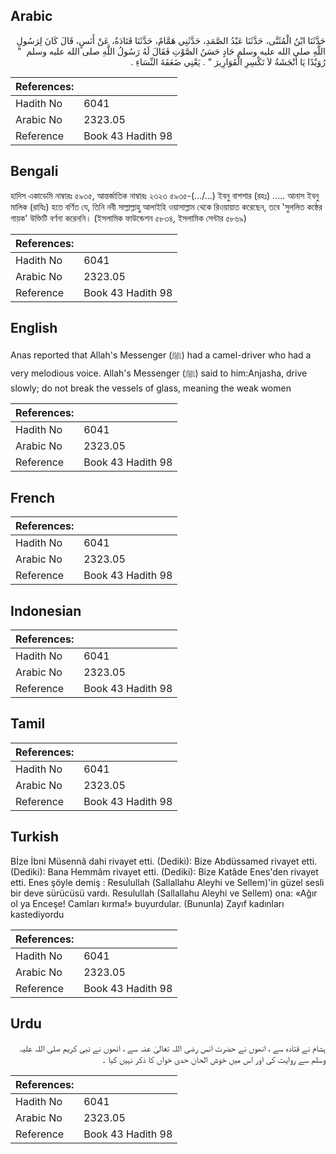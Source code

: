 ## Arabic


<div dir="rtl" lang="ar" style={{fontSize:'larger',backgroundColor:'#f8f9fa',padding:20}}>
حَدَّثَنَا ابْنُ الْمُثَنَّى، حَدَّثَنَا عَبْدُ الصَّمَدِ، حَدَّثَنِي هَمَّامٌ، حَدَّثَنَا قَتَادَةُ، عَنْ أَنَسٍ، قَالَ كَانَ لِرَسُولِ اللَّهِ صلى الله عليه وسلم حَادٍ حَسَنُ الصَّوْتِ فَقَالَ لَهُ رَسُولُ اللَّهِ صلى الله عليه وسلم ‏ "‏ رُوَيْدًا يَا أَنْجَشَةُ لاَ تَكْسِرِ الْقَوَارِيرَ ‏"‏ ‏.‏ يَعْنِي ضَعَفَةَ النِّسَاءِ ‏.‏
</div>
<div style={{backgroundColor:'#f8f9fa',padding:20, marginBottom: 10}}><table> <thead> <tr> <th>References:</th> <th></th> </tr> </thead> <tbody><tr><td>Hadith No</td><td>6041</td></tr><tr><td>Arabic No</td><td>2323.05</td></tr><tr><td>Reference</td><td>Book 43 Hadith 98</td></tr></tbody></table></div>

## Bengali


<div dir="ltr" lang="bn" style={{fontSize:'larger',backgroundColor:'#f8f9fa',padding:20}}>
হাদিস একাডেমি নাম্বারঃ ৫৯৩৫, আন্তর্জাতিক নাম্বারঃ ২৩২৩ ৫৯৩৫-(…/…) ইবনু বাশশার (রহঃ) ..... আনাস ইবনু মালিক (রাযিঃ) হতে বর্ণিত যে, তিনি নবী সাল্লাল্লাহু আলাইহি ওয়াসাল্লাম থেকে রিওয়ায়াত করেছেন, তবে 'সুললিত কষ্ঠের গায়ক' উক্তিটি বর্ণনা করেননি। (ইসলামিক ফাউন্ডেশন ৫৮৩৪, ইসলামিক সেন্টার ৫৮৬৯)
</div>
<div style={{backgroundColor:'#f8f9fa',padding:20, marginBottom: 10}}><table> <thead> <tr> <th>References:</th> <th></th> </tr> </thead> <tbody><tr><td>Hadith No</td><td>6041</td></tr><tr><td>Arabic No</td><td>2323.05</td></tr><tr><td>Reference</td><td>Book 43 Hadith 98</td></tr></tbody></table></div>

## English


<div dir="ltr" lang="en" style={{fontSize:'larger',backgroundColor:'#f8f9fa',padding:20}}>
Anas reported that Allah's Messenger (ﷺ) had a camel-driver who had a very melodious voice. Allah's Messenger (ﷺ) said to him:Anjasha, drive slowly; do not break the vessels of glass, meaning the weak women
</div>
<div style={{backgroundColor:'#f8f9fa',padding:20, marginBottom: 10}}><table> <thead> <tr> <th>References:</th> <th></th> </tr> </thead> <tbody><tr><td>Hadith No</td><td>6041</td></tr><tr><td>Arabic No</td><td>2323.05</td></tr><tr><td>Reference</td><td>Book 43 Hadith 98</td></tr></tbody></table></div>

## French


<div dir="ltr" lang="fr" style={{fontSize:'larger',backgroundColor:'#f8f9fa',padding:20}}>

</div>
<div style={{backgroundColor:'#f8f9fa',padding:20, marginBottom: 10}}><table> <thead> <tr> <th>References:</th> <th></th> </tr> </thead> <tbody><tr><td>Hadith No</td><td>6041</td></tr><tr><td>Arabic No</td><td>2323.05</td></tr><tr><td>Reference</td><td>Book 43 Hadith 98</td></tr></tbody></table></div>

## Indonesian


<div dir="ltr" lang="id" style={{fontSize:'larger',backgroundColor:'#f8f9fa',padding:20}}>

</div>
<div style={{backgroundColor:'#f8f9fa',padding:20, marginBottom: 10}}><table> <thead> <tr> <th>References:</th> <th></th> </tr> </thead> <tbody><tr><td>Hadith No</td><td>6041</td></tr><tr><td>Arabic No</td><td>2323.05</td></tr><tr><td>Reference</td><td>Book 43 Hadith 98</td></tr></tbody></table></div>

## Tamil


<div dir="ltr" lang="ta" style={{fontSize:'larger',backgroundColor:'#f8f9fa',padding:20}}>

</div>
<div style={{backgroundColor:'#f8f9fa',padding:20, marginBottom: 10}}><table> <thead> <tr> <th>References:</th> <th></th> </tr> </thead> <tbody><tr><td>Hadith No</td><td>6041</td></tr><tr><td>Arabic No</td><td>2323.05</td></tr><tr><td>Reference</td><td>Book 43 Hadith 98</td></tr></tbody></table></div>

## Turkish


<div dir="ltr" lang="tr" style={{fontSize:'larger',backgroundColor:'#f8f9fa',padding:20}}>
Bİze İbni Müsennâ dahi rivayet etti. (Dediki): Bize Abdüssamed rivayet etti. (Dediki): Bana Hemmâm rivayet etti. (Dediki): Bize Katâde Enes'den rivayet etti. Enes şöyle demiş : Resulullah (Sallallahu Aleyhi ve Sellem)'in güzel sesli bir deve sürücüsü vardı. Resulullah (Sallallahu Aleyhi ve Sellem) ona: «Ağır ol ya Enceşe! Camları kırma!» buyurdular. (Bununla) Zayıf kadınları kastediyordu
</div>
<div style={{backgroundColor:'#f8f9fa',padding:20, marginBottom: 10}}><table> <thead> <tr> <th>References:</th> <th></th> </tr> </thead> <tbody><tr><td>Hadith No</td><td>6041</td></tr><tr><td>Arabic No</td><td>2323.05</td></tr><tr><td>Reference</td><td>Book 43 Hadith 98</td></tr></tbody></table></div>

## Urdu


<div dir="rtl" lang="ur" style={{fontSize:'larger',backgroundColor:'#f8f9fa',padding:20}}>
ہشام نے قتادہ سے ، انھوں نے حضرت انس رضی اللہ تعالیٰ عنہ سے ، انھوں نے نبی کریم صلی اللہ علیہ وسلم سے روایت کی اور اس میں خوش الحان حدی خواں کا ذکر نہیں کیا ۔
</div>
<div style={{backgroundColor:'#f8f9fa',padding:20, marginBottom: 10}}><table> <thead> <tr> <th>References:</th> <th></th> </tr> </thead> <tbody><tr><td>Hadith No</td><td>6041</td></tr><tr><td>Arabic No</td><td>2323.05</td></tr><tr><td>Reference</td><td>Book 43 Hadith 98</td></tr></tbody></table></div>